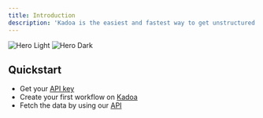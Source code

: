 ```yaml
---
title: Introduction
description: 'Kadoa is the easiest and fastest way to get unstructured data into your applications. Explore our guides, API docs, and examples.'
---
```


<img
  className="block dark:hidden"
  src="/images/hero-light.svg"
  alt="Hero Light"
/>
<img
  className="hidden dark:block"
  src="/images/hero-dark.svg"
  alt="Hero Dark"
/>

## Quickstart

- Get your [API key](https://www.kadoa.com/api-settings)
- Create your first workflow on [Kadoa](https://www.kadoa.com/add)
- Fetch the data by using our [API](/api-reference/introduction)

